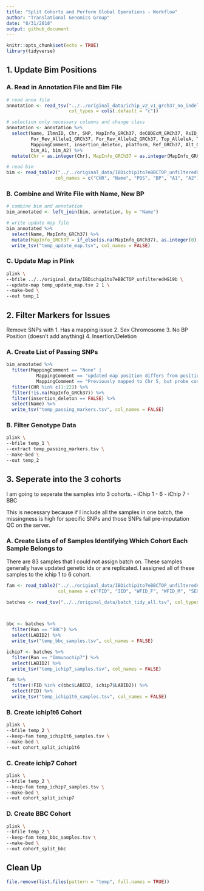 ```yaml
---
title: "Split Cohorts and Perform Global Operations - Workflow"
author: "Translational Genomics Group"
date: "8/31/2018"
output: github_document
---
```


```r
knitr::opts_chunk$set(echo = TRUE)
library(tidyverse)
```

## 1. Update Bim Positions

### A. Read in Annotation File and Bim File
```r
# read anno file
annotation <- read_tsv("../../original_data/ichip_v2_v1_grch37_no_indels_annovar_annotation_25_jul_2018.tsv", 
                       col_types = cols(.default = "c"))

# selection only necessary columns and change class
annotation <- annotation %>%
  select(Name, IlmnID, Chr, SNP, MapInfo_GRCh37, deCODEcM_GRCh37, RsID_dbsnp138, 
         For_Rev_Allele1_GRCh37, For_Rev_Allele2_GRCh37, Top_AlleleA, Top_AlleleB,
         MappingComment, insertion_deleton, platform, Ref_GRCh37, Alt_GRCh37,
         bim_A1, bim_A2) %>%
  mutate(Chr = as.integer(Chr), MapInfo_GRCh37 = as.integer(MapInfo_GRCh37))

# read bim
bim <- read_table2("../../original_data/IBDichip1to7eBBCTOP_unfilteredHG19b.bim",
                  col_names = c("CHR", "Name", "POS", "BP", "A1", "A2"))
```

### B. Combine and Write File with Name, New BP
```r
# combine bim and annotation
bim_annotated <- left_join(bim, annotation, by = "Name")

# write update map file
bim_annotated %>%
  select(Name, MapInfo_GRCh37) %>%
  mutate(MapInfo_GRCh37 = if_else(is.na(MapInfo_GRCh37), as.integer(0), MapInfo_GRCh37)) %>%
  write_tsv("temp_update_map.tsv", col_names = FALSE)
```

### C. Update Map in Plink
```bash
plink \
--bfile ../../original_data/IBDichip1to7eBBCTOP_unfilteredHG19b \
--update-map temp_update_map.tsv 2 1 \
--make-bed \
--out temp_1
```


## 2. Filter Markers for Issues
Remove SNPs with 
1. Has a mapping issue
2. Sex Chromosome
3. No BP Position (doesn't add anything)
4. Insertion/Deletion

### A. Create List of Passing SNPs
```r
bim_annotated %>%
  filter(MappingComment == "None" | 
           MappingComment == "updated map position differs from position in ichip1to7top_unfiltered_e_bim" |
           MappingComment == "Previously mapped to Chr 5, but probe correctly matched to Chr 15.") %>%
  filter(CHR %in% c(1:22)) %>%
  filter(!is.na(MapInfo_GRCh37)) %>%
  filter(insertion_deleton == FALSE) %>%
  select(Name) %>%
  write_tsv("temp_passing_markers.tsv", col_names = FALSE)
```

### B. Filter Genotype Data
```bash
plink \
--bfile temp_1 \
--extract temp_passing_markers.tsv \
--make-bed \
--out temp_2
```

## 3. Seperate into the 3 cohorts
I am going to seperate the samples into 3 cohorts. 
- iChip 1 - 6 
- iChip 7
- BBC

This is necessary because if I include all the samples in one batch, the missingness is high for specific SNPs and those SNPs fail pre-imputation QC on the server. 

### A. Create Lists of of Samples Identifying Which Cohort Each Sample Belongs to 
There are 83 samples that I could not assign batch on. These samples generally have updated genetic ids or are replicated. I assigned all of these samples to the ichip 1 to 6 cohort. 
```r
fam <- read_table2("../../original_data/IBDichip1to7eBBCTOP_unfilteredHG19b.fam", 
                   col_names = c("FID", "IID", "WFID_F", "WFID_M", "SEX", "PHENO"))

batches <- read_tsv("../../original_data/batch_tidy_all.tsv", col_types = cols(LABID2 = col_character(),
                                                                               Run = col_character()))


bbc <- batches %>%
  filter(Run == "BBC") %>%
  select(LABID2) %>%
  write_tsv("temp_bbc_samples.tsv", col_names = FALSE)

ichip7 <- batches %>%
  filter(Run == "Immunochip7") %>%
  select(LABID2) %>%
  write_tsv("temp_ichip7_samples.tsv", col_names = FALSE)

fam %>%
  filter(!FID %in% c(bbc$LABID2, ichip7$LABID2)) %>%
  select(FID) %>%
  write_tsv("temp_ichip1t6_samples.tsv", col_names = FALSE)

```

### B. Create ichip1t6 Cohort
```bash
plink \
--bfile temp_2 \
--keep-fam temp_ichip1t6_samples.tsv \
--make-bed \
--out cohort_split_ichip1t6
```

### C. Create ichip7 Cohort
```bash
plink \
--bfile temp_2 \
--keep-fam temp_ichip7_samples.tsv \
--make-bed \
--out cohort_split_ichip7
```

### D. Create BBC Cohort
```bash
plink \
--bfile temp_2 \
--keep-fam temp_bbc_samples.tsv \
--make-bed \
--out cohort_split_bbc
```

## Clean Up
```r
file.remove(list.files(pattern = "temp", full.names = TRUE))
```

